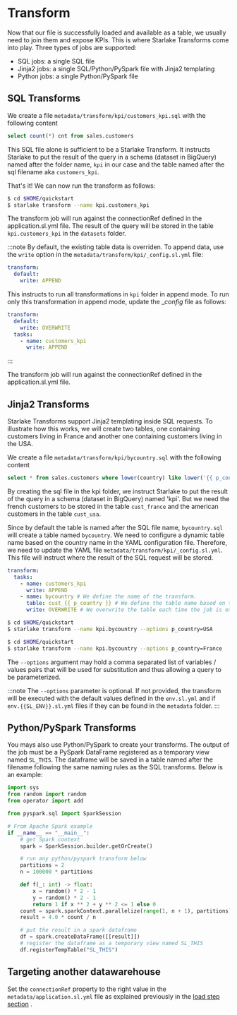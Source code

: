 # Transform



Now that our file is successfully loaded and available as a table, we usually need to join them and expose KPIs.
This is where Starlake Transforms come into play.
Three types of jobs are supported:
- SQL jobs: a single SQL file
- Jinja2 jobs: a single SQL/Python/PySpark file with Jinja2 templating
- Python jobs: a single Python/PySpark file

## SQL Transforms
We create a file `metadata/transform/kpi/customers_kpi.sql` with the following content
```SQL
select count(*) cnt from sales.customers
```



This SQL file alone is sufficient to be a Starlake Transform. It instructs Starlake to put the result of the query in a schema (dataset in BigQuery)
named after the folder name,  `kpi` in our case and the table named after the sql filename aka `customers_kpi`.

That's it! We can now run the transform as follows:

```sh
$ cd $HOME/quickstart
$ starlake transform --name kpi.customers_kpi
```
The transform job will run against the connectionRef defined in the application.sl.yml file.
The result of the query will be stored in the table `kpi.customers_kpi` in the `datasets` folder.


:::note
By default, the existing table data is overriden. To append data, use the `write` option in the `metadata/transform/kpi/_config.sl.yml` file:
```yaml
transform:
  default:
    write: APPEND
```

This instructs to run all transformations in `kpi` folder in append mode.
To run only this transformation in append mode, update the __config_ file as follows:

```yaml {5-6}
transform:
  default:
    write: OVERWRITE
  tasks:
    - name: customers_kpi
      write: APPEND
```

:::

The transform job will run against the connectionRef defined in the application.sl.yml file.

## Jinja2 Transforms
Starlake Transforms support Jinja2 templating inside SQL requests.
To illustrate how this works, we will create two tables, one containing customers living in France
and another one containing customers living in the USA.

We create a file `metadata/transform/kpi/bycountry.sql` with the following content

```SQL
select * from sales.customers where lower(country) like lower('{{ p_country }}')
```

By creating the sql file in the kpi folder, we instruct Starlake to put the result of the query in a schema (dataset in BigQuery)
named 'kpi'.
But we need the french customers to be stored in the table `cust_france` and the american customers in the table `cust_usa`.

Since by default the table is named after the SQL file name, ```bycountry.sql``` will create a table named ```bycountry```.
We need to configure a dynamic table name based on the country name in the YAML configuration file.
Therefore, we need to update the YAML file `metadata/transform/kpi/_config.sl.yml`.
This file will instruct where the result of the SQL request will be stored.

```yaml {5-7}
transform:
  tasks:
    - name: customers_kpi
      write: APPEND
    - name: bycountry # We define the name of the transform.
      table: cust_{{ p_country }} # We define the table name based on the country name.
      write: OVERWRITE # We overwrite the table each time the job is executed.

```

<Tabs groupId="customers">
<TabItem value="usa" label="American customers table">

```sh
$ cd $HOME/quickstart
$ starlake transform --name kpi.bycountry --options p_country=USA
```

</TabItem>
<TabItem value="france" label="French customers table">

```sh
$ cd $HOME/quickstart
$ starlake transform --name kpi.bycountry --options p_country=France
```

</TabItem>
</Tabs>

The `--options` argument may hold a comma separated list of variables / values pairs  that will be used for substitution and thus allowing a query to be parameterized.


:::note
The `--options` parameter is optional. If not provided,
the transform will be executed with the default values defined in the `env.sl.yml` and if `env.{{SL_ENV}}.sl.yml` files if they can be found in the `metadata` folder.
:::

## Python/PySpark Transforms
You mays also use Python/PySpark to create your transforms. The output of the job must be a PySpark DataFrame registered as a temporary view named `SL_THIS`.
The dataframe will be saved in a table named after the filename following the same naming rules as the SQL transforms.
Below is an example:

```python title="metadata/transform/kpi/pi.py"
import sys
from random import random
from operator import add

from pyspark.sql import SparkSession

# From Apache Spark example
if __name__ == "__main__":
    # get Spark context
    spark = SparkSession.builder.getOrCreate()

    # run any python/pyspark transform below
    partitions = 2
    n = 100000 * partitions

    def f(_: int) -> float:
        x = random() * 2 - 1
        y = random() * 2 - 1
        return 1 if x ** 2 + y ** 2 <= 1 else 0
    count = spark.sparkContext.parallelize(range(1, n + 1), partitions).map(f).reduce(add)
    result = 4.0 * count / n

    # put the result in a spark dataframe
    df = spark.createDataFrame([[result]])
    # register the dataframe as a temporary view named SL_THIS
    df.registerTempTable("SL_THIS")
```
## Targeting another datawarehouse
Set the `connectionRef` property to the right value in the `metadata/application.sl.yml` file as explained previously in the [load step section](load#loading-the-data-into-a-different-store) .

